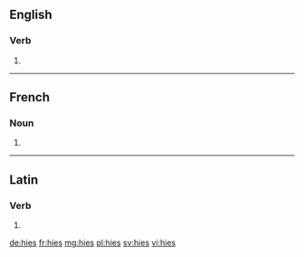 {{also|HIES}}
==English==

===Verb===
{{head|en|verb form}}

# {{en-third-person singular of|hie}}

----

==French==

===Noun===
{{head|fr|noun plural form|g=?}}

# {{plural of|hie|lang=fr}}

----

==Latin==

===Verb===
{{la-verb-form|hiēs}}

# {{inflection of|hiō||2|s|pres|actv|subj|lang=la}}

[[de:hies]]
[[fr:hies]]
[[mg:hies]]
[[pl:hies]]
[[sv:hies]]
[[vi:hies]]